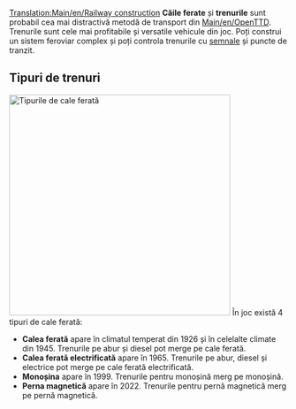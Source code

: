 [[Translation:Main/en/Railway construction]]{{ro/Tabelul de conținut}}
'''Căile ferate''' și '''trenurile''' sunt probabil cea mai distractivă metodă de transport din [[Main/en/OpenTTD]]. Trenurile sunt cele mai profitabile și versatile vehicule din joc. Poți construi un sistem feroviar complex și poți controla trenurile cu [[Main/ro/Semnale|semnale]] și puncte de tranzit.

== Tipuri de trenuri ==
[[File:en/Rott.jpeg|thumb|none|400px|Tipurile de cale ferată]]
În joc există 4 tipuri de cale ferată:
*'''Calea ferată''' apare în climatul temperat din 1926 și în celelalte climate din 1945. Trenurile pe abur și diesel pot merge pe cale ferată.
*'''Calea ferată electrificată''' apare în 1965. Trenurile pe abur, diesel și electrice pot merge pe cale ferată electrificată.
*'''Monoșina''' apare în 1999. Trenurile pentru monoșină merg pe monoșină.
*'''Perna magnetică''' apare în 2022. Trenurile pentru pernă magnetică merg pe pernă magnetică.